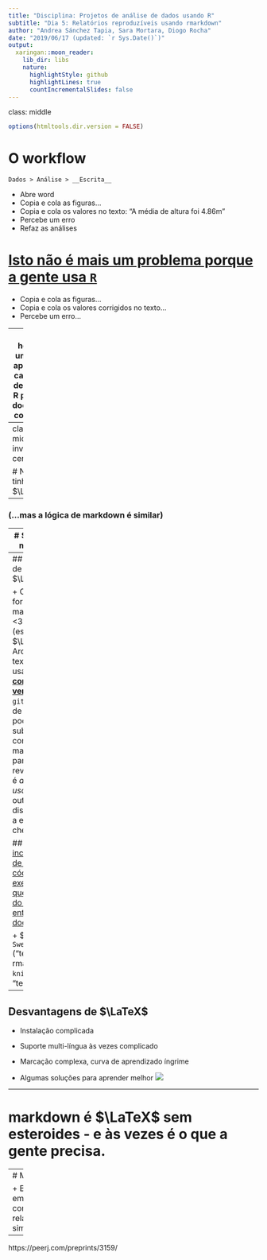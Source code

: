 ```yaml
---
title: "Disciplina: Projetos de análise de dados usando R"
subtitle: "Dia 5: Relatórios reproduzíveis usando rmarkdown"
author: "Andrea Sánchez Tapia, Sara Mortara, Diogo Rocha"
date: "2019/06/17 (updated: `r Sys.Date()`)"
output:
  xaringan::moon_reader:
    lib_dir: libs
    nature:
      highlightStyle: github
      highlightLines: true
      countIncrementalSlides: false
---
```

class: middle

```r
options(htmltools.dir.version = FALSE)
```

# O workflow

`Dados > Análise > __Escrita__`

+ Abre word
+ Copia e cola as figuras...
+ Copia e cola os valores no texto: "A média de altura foi 4.86m"
+ Percebe um erro
+ Refaz as análises

# [Isto não é mais um problema porque a gente usa `R`]()

+ Copia e cola as figuras...
+ Copia e cola os valores corrigidos no texto...
+ Percebe um erro...

---
# E se houvesse um jeito de aproveitar a capacidade de script do R para fazer documentos completos?

![](https://media.giphy.com/media/3o7buirYcmV5nSwIRW/giphy.gif)

---
class: middle, inverse, center


# No início tinha $\LaTeX$

--

### (...mas a lógica de markdown é similar)

---
# $\LaTeX$ (e markdown)

+ Sistemas de preparação de documentos baseados em arquivos de texto.
+ Diferente de editores de texto [WYSIWYG - What you see is what you get]()

+ A formatação é realizada usando marcações ("_markup_") que são relativamente fáceis de aprender 
    (do mesmo jeito que você sabe que `ctrl + B` ou `ctrl + N` resulta em negrito, uma palavra entre subtraços `__a__` é negrito: __a__)

## [Peguem agora seus celulares, abram o watsap e teclem]() 

## `oi _oi_ *oi* ~oi~`

## oi _oi_ __oi__ ~~oi~~
    
---
## Vantagens de usar $\LaTeX$

+ Output formoso maravilhoso <3 (especialmente $\LaTeX$)
+ Arquivos de texto: pode ser usado em [__controle de versões__]() como `git` 
+ Arquivos de $\LaTeX$ podem ser submetidos como
manuscritos para algumas revistas (o que é _amplamente usado _ em outras disciplinas mas a ecologia chega lá já já)

## [Dá para incluir código de R, que o código seja executado e que o output do código entre no documento]()

+ $\LaTeX$ -> `Sweave` ("tecer")
+ rmarkdown -> `knitr` (também "tecer")


---
## Desvantagens de $\LaTeX$ 

+ Instalação complicada
+ Suporte multi-língua às vezes complicado
+ Marcação complexa, curva de aprendizado íngrime

+ Algumas soluções para aprender melhor
![](figs/overleaf.png)

---

# markdown é $\LaTeX$ sem esteroides - e às vezes é o que a gente precisa. 

---
# Markdown 

+ Baseado em html, comandos relativamente simples

 



---

https://peerj.com/preprints/3159/
